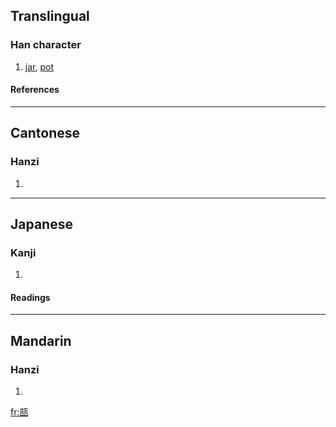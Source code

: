 ==Translingual==
===Han character===
{{Han char|rn=98|rad=瓦|as=08|sn=13|four=0161<sub>7</sub>|canj=卜口一女弓 (YRMVN)}}
# [[jar]], [[pot]]
====References====
{{Han ref|kx=0749.450|dkj=21534|dj=1158.200|hdz=21427.080|uh=74FF|ud=29951|bh=DEC0|bd=57024}}

----
==Cantonese==
===Hanzi===
{{yue-hanzi|jyut=|y=pau2}}
# {{defn|Cantonese}}

----
==Japanese==
===Kanji===
{{ja-kanji|grade=|rs=瓦08}}
# {{defn|Japanese}} 
====Readings====
{{ja-readings|on=[[ほう]] (hō), [[ぶ]] (bu), [[ふ]] (fu)|kun=[[かめ]] (kame)|nanori=}}

----
==Mandarin==
===Hanzi===
{{cmn-hanzi|pin=[[pǒu]] (pou3)|wg=p'ou<sup>3</sup>}}
# {{defn|Mandarin}}

[[fr:瓿]]